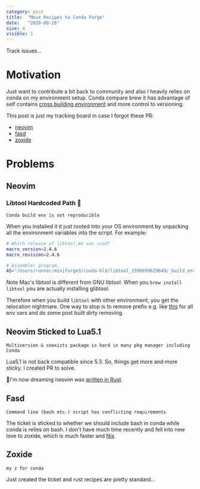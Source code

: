 ```yaml
---
category: post
title:  "Move Recipes to Conda Forge"
date:   "2020-08-26"
size: 4
visible: 1
---
```


Track issues...

# Motivation
Just want to contribute a bit back to community and also I heavily relies on conda on my environment setup. Conda compare brew it has advantage of self contains [cross building environment](./2018-11-18-conda-everything) and more control to versioning.

This post is just my tracking board in case I forgot these PR:

* [neovim](https://github.com/conda-forge/staged-recipes/pull/12493)
* [fasd](https://github.com/conda-forge/staged-recipes/pull/12584)
* [zoxide](https://github.com/conda-forge/staged-recipes/pull/13682)


# Problems
## Neovim
### Libtool Hardcoded Path 🤦
```
Conda build env is not reproducible
```
When you installed it it just rooted into your OS environment by unpacking all the environment variables into the script. For example:
```sh
# Which release of libtool.m4 was used?
macro_version=2.4.6
macro_revision=2.4.6

# Assembler program.
AS="/Users/runner/miniforge3/conda-bld/libtool_1596899629849/_build_env/bin/x86_64-apple-darwin13.4.0-as"

```
Note Mac's libtool is different from GNU libtool. When you `brew install libtool` you are actually installing glibtool.

Therefore when you build `libtool` with other environment, you get the relocation nightmare. One way to stop is to remove prefix e.g. like [this](https://github.com/conda-forge/libtool-feedstock/pull/22) for all env vars and do some post built dirty removing.

## Neovim Sticked to Lua5.1
```
Multiversion & coexists package is hard in many pkg manager including Conda
```
Lua5.1 is not back compatible since 5.3. So, things get more and more sticky. I created PR to solve.

🥴I'm now dreaming neovim was [written in Rust](https://github.com/neovim/neovim/issues/8669).

## Fasd
```
Command line (bash etc.) script has conflicting requirements
```
The ticket is sticked to whether we should include bash in conda while conda is relies on bash. I don't have much time recently and fell into new love to zoxide, which is much faster and [Nix]().

## Zoxide
```
my z for conda
```
Just created the ticket and rust recipes are pretty standard...


<!-- xcape -->
<!-- sdkman -->
